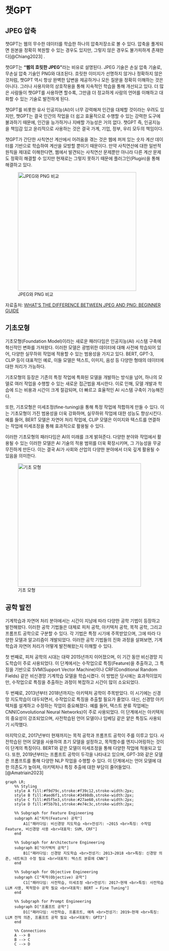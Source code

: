 # 챗GPT

## JPEG 압축

챗GPT는 웹의 무수한 데이터를 학습한 하나의 압축저장소로 볼 수 있다. 압축을 풀게되면 원본을 정확히 복원할 수 있는 경우도 있지만, 그렇지 않은 경우도 불가피하게 존재한다[@Chiang2023] .

챗GPT는 **"웹의 흐릿한 JPEG"**라는 비유로 설명된다. JPEG 기술은 손실 압축 기술로, 무손실 압축 기술인 PNG와 대조된다. 흐릿한 이미지가 선명하지 않거나 정확하지 않은 것처럼, 챗GPT 역시 항상 완벽한 답변을 제공하거나 모든 질문을 정확히 이해하는 것은 아니다. 그러나 사용자와의 상호작용을 통해 지속적인 학습을 통해 개선되고 있다. 더 많은 사람들이 챗GPT를 사용하면 할수록, 그만큼 더 정교하게 사람의 언어를 이해하고 대화할 수 있는 기술로 발전하게 된다.

챗GPT를 비롯한 유사 인공지능(AI)이 너무 강력해져 인간을 대체할 것이라는 우려도 있지만, 챗GPT는 결국 인간의 작업을 더 쉽고 효율적으로 수행할 수 있는 강력한 도구에 불과하기 때문에, 인간을 능가하거나 지배할 가능성은 거의 없다. 챗GPT 즉, 인공지능을 책임감 있고 윤리적으로 사용하는 것은 결국 가계, 기업, 정부, 우리 모두의 책임이다.

챗GPT가 간단한 사칙연산 계산에서 어려움을 겪는 것은 웹에 퍼져 있는 숫자 계산 데이터를 기반으로 학습하여 계산을 모방할 뿐이기 때문이다. 만약 사칙연산에 대한 일반적 원칙을 제대로 이해한다면, 웹에서 발견되는 사칙연산 문제뿐만 아니라 다른 계산 문제도 정확히 해결할 수 있지만 현재로는 그렇지 못하기 때문에 플러그인(Plugin)을 통해 해결하고 있다.

![JPEG와 PNG 비교](images/jpeg-vs-png-file-size.jpg){fig-align="center" width="375"}

[자료출처: [WHAT'S THE DIFFERENCE BETWEEN JPEG AND PNG: BEGINNER GUIDE](https://fixthephoto.com/tech-tips/difference-between-jpeg-and-png.html)]{.aside}

## 기초모형

기초모형(Foundation Model)이라는 새로운 패러다임은 인공지능(AI) 시스템 구축에 혁신적인 변화를 가져왔다. 이러한 모델은 광범위한 데이터에 대해 사전에 학습되어 있어, 다양한 실무하위 작업에 적용할 수 있는 범용성을 가지고 있다. BERT, GPT-3, CLIP 등이 대표적인 예로, 이들 모델은 텍스트, 이미지, 음성 등 다양한 형태의 데이터에 대한 처리가 가능하다.

기초모형의 등장은 기존의 특정 작업에 특화된 모델을 개발하는 방식을 넘어, 하나의 모델로 여러 작업을 수행할 수 있는 새로운 접근법을 제시한다. 이로 인해, 모델 개발과 학습에 드는 비용과 시간이 크게 절감되며, 더 빠르고 효율적인 AI 시스템 구축이 가능해진다.

또한, 기초모형은 미세조정(fine-tuning)을 통해 특정 작업에 적합하게 만들 수 있다. 이는 기초모형이 가진 범용성을 더욱 강화하며, 실무하위 작업에 대한 성능도 향상시킨다. 예를 들어, BERT 모델은 자연어 처리 작업에, CLIP 모델은 이미지와 텍스트를 연결하는 작업에 미세조정을 통해 효과적으로 활용될 수 있다.

이러한 기초모형의 패러다임은 AI의 미래를 크게 밝혀준다. 다양한 분야와 작업에서 활용될 수 있는 이러한 모델은 AI 기술의 적용 범위를 더욱 확장시키며, 그 가능성을 무궁무진하게 만든다. 이는 결국 AI가 사회와 산업의 다양한 분야에서 더욱 깊게 활용될 수 있음을 의미한다.

![기초 모형](images/foundation_model.png){fig-align="center" width="390"}

## 공학 발전

기계학습과 자연어 처리 분야에서는 시간이 지남에 따라 다양한 공학 기법이 등장하고 발전해왔다. 이러한 공학 기법들은 대체로 피처 공학, 아키텍처 공학, 목적 공학, 그리고 프롬프트 공학으로 구분할 수 있다. 각 기법은 특정 시기에 주목받았으며, 그에 따라 다양한 모델과 알고리즘이 개발되었다. 이러한 공학 기법들의 진화 과정을 살펴보면, 기계학습과 자연어 처리가 어떻게 발전해왔는지 이해할 수 있다.

첫 번째로, 피처 공학의 시대는 대략 2015년까지 이어졌으며, 이 기간 동안 비신경망 지도학습이 주로 사용되었다. 이 단계에서는 수작업으로 특징(Feature)을 추출하고, 그 특징을 기반으로 SVM(Support Vector Machine)이나 CRF(Conditional Random Fields) 같은 비신경망 기계학습 모델을 학습시켰다. 이 방법은 당시에는 효과적이었지만, 수작업으로 특징을 추출하는 과정이 복잡하고 시간이 많이 소요되었다.

두 번째로, 2013년부터 2018년까지는 아키텍처 공학이 주목받았다. 이 시기에는 신경망 지도학습이 대두되면서, 수작업으로 특징을 추출할 필요가 줄었다. 대신, 신경망 아키텍처를 설계하고 수정하는 작업이 중요해졌다. 예를 들어, 텍스트 분류 작업에는 CNN(Convolutional Neural Networks)이 주로 사용되었다. 이 단계에서는 아키텍처의 중요성이 강조되었으며, 사전학습된 언어 모델이나 임베딩 같은 얕은 특징도 사용되기 시작했다.

마지막으로, 2017년부터 현재까지는 목적 공학과 프롬프트 공학이 주를 이루고 있다. 사전학습된 언어 모델을 사용하여 초기 모델을 설정하고, 목적함수를 엔지니어링하는 것이 이 단계의 특징이다. BERT와 같은 모델이 미세조정을 통해 다양한 작업에 적용되고 있다. 또한, 2019년부터는 프롬프트 공학이 두각을 나타내고 있으며, GPT-3와 같은 모델은 프롬프트를 통해 다양한 NLP 작업을 수행할 수 있다. 이 단계에서는 언어 모델에 대한 의존도가 높아져, 아키텍처나 특징 추출에 대한 부담이 줄어들었다. [@Amatriain2023]

```mermaid
graph LR;
    %% Styling
    style A fill:#f9d79c,stroke:#f39c12,stroke-width:2px;
    style B fill:#aed6f1,stroke:#3498db,stroke-width:2px;
    style C fill:#d5f5e3,stroke:#27ae60,stroke-width:2px;
    style D fill:#f5b7b1,stroke:#e74c3c,stroke-width:2px;

    %% Subgraph for Feature Engineering
    subgraph A["피처(Feature) 공학"]
        A1["패러다임: 비신경망 지도학습 <br>전성기: ~2015 <br>특징: 수작업 Feature, 비신경망 사용 <br>대표작: SVM, CRF"]
    end

    %% Subgraph for Architecture Engineering
    subgraph B["아키텍처 공학"]
        B1["패러다임: 신경망 지도학습 <br>전성기: 2013~2018 <br>특징: 신경망 의존, 네트워크 수정 필요 <br>대표작: 텍스트 분류에 CNN"]
    end

    %% Subgraph for Objective Engineering
    subgraph C["목적(Objective) 공학"]
        C1["패러다임: 사전학습, 미세조정 <br>전성기: 2017~현재 <br>특징: 사전학습 LLM 사용, 목적함수 공학 필요 <br>대표작: BERT → Fine Tuning"]
    end

    %% Subgraph for Prompt Engineering
    subgraph D["프롬프트 공학"]
        D1["패러다임: 사전학습, 프롬프트, 예측 <br>전성기: 2019~현재 <br>특징: LLM 전적 의존, 프롬프트 공학 필요 <br>대표작: GPT3"]
    end

    %% Connections
    A --> B
    B --> C
    C --> D
```
